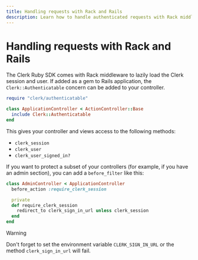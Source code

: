 ```yaml
---
title: Handling requests with Rack and Rails
description: Learn how to handle authenticated requests with Rack middleware using Clerk.
---
```


# Handling requests with Rack and Rails

The Clerk Ruby SDK comes with Rack middleware to lazily load the Clerk session and user. If added as a gem to Rails application, the `Clerk::Authenticatable` concern can be added to your controller.

```ruby
require "clerk/authenticatable"

class ApplicationController < ActionController::Base
  include Clerk::Authenticatable
end
```

This gives your controller and views access to the following methods:

- `clerk_session`
- `clerk_user`
- `clerk_user_signed_in?`

If you want to protect a subset of your controllers (for example, if you have an admin section), you can add a `before_filter` like this:

```ruby
class AdminController < ApplicationController
  before_action :require_clerk_session

  private
  def require_clerk_session
    redirect_to clerk_sign_in_url unless clerk_session
  end
end
```

> [!WARNING]
> Don't forget to set the environment variable `CLERK_SIGN_IN_URL` or the method `clerk_sign_in_url` will fail.
